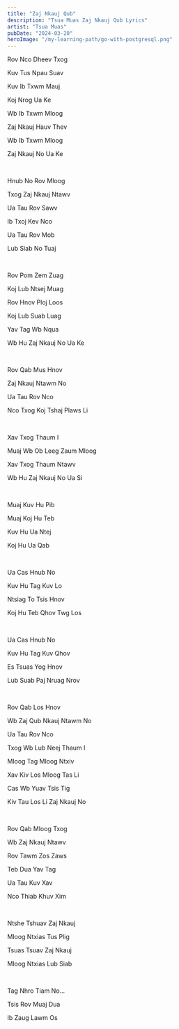 ```yaml
---
title: "Zaj Nkauj Qub"
description: "Tsua Muas Zaj Nkauj Qub Lyrics"
artist: "Tsua Muas"
pubDate: "2024-03-20"
heroImage: "/my-learning-path/go-with-postgresql.png"
---
```


Rov Nco Dheev Txog

Kuv Tus Npau Suav

Kuv Ib Txwm Mauj

Koj Nrog Ua Ke

Wb Ib Txwm Mloog

Zaj Nkauj Hauv Thev

Wb Ib Txwm Mloog

Zaj Nkauj No Ua Ke

<br />

Hnub No Rov Mloog

Txog Zaj Nkauj Ntawv

Ua Tau Rov Sawv

Ib Txoj Kev Nco

Ua Tau Rov Mob

Lub Siab No Tuaj

<br />

Rov Pom Zem Zuag

Koj Lub Ntsej Muag

Rov Hnov Ploj Loos

Koj Lub Suab Luag

Yav Tag Wb Nqua

Wb Hu Zaj Nkauj No Ua Ke

<br />

Rov Qab Mus Hnov

Zaj Nkauj Ntawm No

Ua Tau Rov Nco

Nco Txog Koj Tshaj Plaws Li

<br />

Xav Txog Thaum I

Muaj Wb Ob Leeg Zaum Mloog

Xav Txog Thaum Ntawv

Wb Hu Zaj Nkauj No Ua Si

<br />

Muaj Kuv Hu Pib

Muaj Koj Hu Teb

Kuv Hu Ua Ntej

Koj Hu Ua Qab

<br />

Ua Cas Hnub No

Kuv Hu Tag Kuv Lo

Ntsiag To Tsis Hnov

Koj Hu Teb Qhov Twg Los

<br />

Ua Cas Hnub No

Kuv Hu Tag Kuv Qhov

Es Tsuas Yog Hnov

Lub Suab Paj Nruag Nrov

<br />

Rov Qab Los Hnov

Wb Zaj Qub Nkauj Ntawm No

Ua Tau Rov Nco

Txog Wb Lub Neej Thaum I

Mloog Tag Mloog Ntxiv

Xav Kiv Los Mloog Tas Li

Cas Wb Yuav Tsis Tig

Kiv Tau Los Li Zaj Nkauj No

<br />

Rov Qab Mloog Txog

Wb Zaj Nkauj Ntawv

Rov Tawm Zos Zaws

Teb Dua Yav Tag

Ua Tau Kuv Xav

Nco Thiab Khuv Xim

<br />

Ntshe Tshuav Zaj Nkauj

Mloog Ntxias Tus Plig

Tsuas Tsuav Zaj Nkauj

Mloog Ntxias Lub Siab

<br />

Tag Nhro Tiam No...

Tsis Rov Muaj Dua

Ib Zaug Lawm Os
